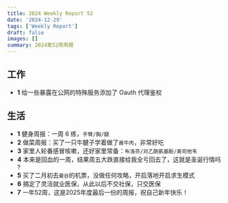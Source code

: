 ```yaml
---
title: 2024 Weekly Report 52
date: '2024-12-29'
tags: ['Weekly Report']
draft: false
images: []
summary: 2024第52周周报
---
```


<TOCInline toc={props.toc}/>

## 工作

- **1** 给一些暴露在公网的特殊服务添加了 Oauth 代理鉴权



## 生活

- **1** 健身周报：一周 6 练，`手臂/胸/腿`
- **2** 做菜周报：买了一只牛腱子学着做了`酱牛肉`，非常好吃
- **3** 家里人轮番感冒咳嗽，还好家里常备：`布洛芬/对乙酰氨基酚/奥司他韦`
- **4** 本来是回血的一周，结果周五大跌直接给我全亏回去了，这就是圣诞行情吗 ?
- **5** 买了二月初去`曼谷`的机票，没做任何攻略，开启落地开启求生模式
- **6** 搞定了灵活就业医保，从此以后不交社保，只交医保
- **7** 一年52周，这是2025年度最后一份的周报，祝自己新年快乐！

















